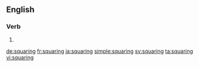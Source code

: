 ==English==

===Verb===
{{head|en|present participle}}

# {{present participle of|square|lang=en}}

[[de:squaring]]
[[fr:squaring]]
[[ja:squaring]]
[[simple:squaring]]
[[sv:squaring]]
[[ta:squaring]]
[[vi:squaring]]